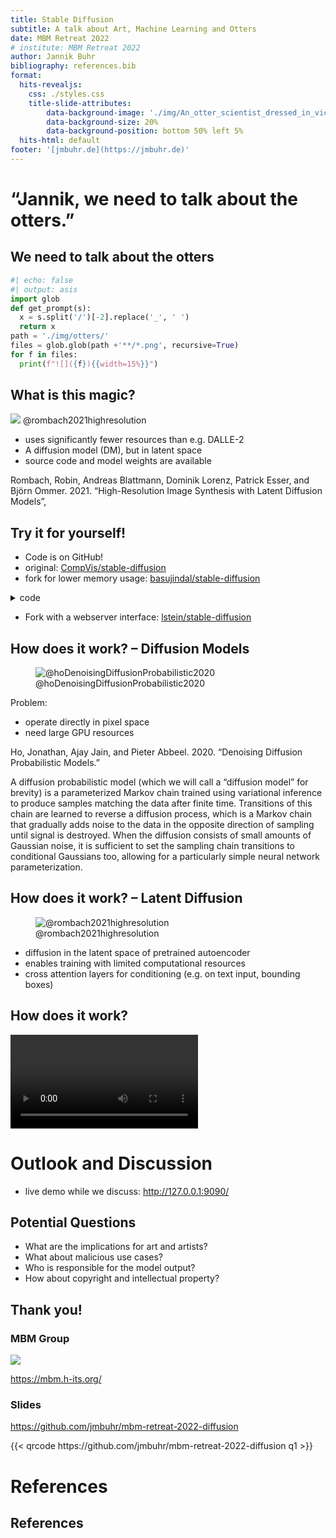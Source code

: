 ```yaml
---
title: Stable Diffusion
subtitle: A talk about Art, Machine Learning and Otters
date: MBM Retreat 2022
# institute: MBM Retreat 2022
author: Jannik Buhr
bibliography: references.bib  
format:
  hits-revealjs:
    css: ./styles.css
    title-slide-attributes:
        data-background-image: './img/An_otter_scientist_dressed_in_victorian_style_clothing_drinking_a_cup_of_coffee._The_otter_scientist_is_wearing_a_top_hat./seed_298317_00007.png'
        data-background-size: 20%
        data-background-position: bottom 50% left 5%
  hits-html: default
footer: '[jmbuhr.de](https://jmbuhr.de)'
---
```


# "Jannik, we need to talk about the otters." {.ottertalk}

## We need to talk about the otters {.scrollable .otters}

```python
#| echo: false
#| output: asis
import glob
def get_prompt(s):
  x = s.split('/')[-2].replace('_', ' ')
  return x
path = './img/otters/'
files = glob.glob(path +'**/*.png', recursive=True)
for f in files:
  print(f"![]({f}){{width=15%}}")
```

## What is this magic?

::: {layout='[-1,6,-1]'}
![](img/2022-09-13-11-51-05.png)
@rombach2021highresolution
:::

- uses significantly fewer resources than e.g. DALLE-2
- A diffusion model (DM), but in latent space
- source code and model weights are available


:::footer
Rombach, Robin, Andreas Blattmann, Dominik Lorenz, Patrick Esser, and Björn Ommer. 2021.
"High-Resolution Image Synthesis with Latent Diffusion Models",
:::

## Try it for yourself!

- Code is on GitHub!
- original: [CompVis/stable-diffusion](https://github.com/CompVis/stable-diffusion)
- fork for lower memory usage: [basujindal/stable-diffusion](https://github.com/basujindal/stable-diffusion)

<details>
<summary>code</summary>

```bash
git clone git@github.com:basujindal/stable-diffusion.git
cd stable-diffusion
conda env create -f environment.yaml
conda activate ldm
mkdir -p models/ldm/stable-diffusion-v1/
```

Download the trained model weights: <https://huggingface.co/CompVis/stable-diffusion-v-1-4-original>

```bash
ln -s <path/to/model.ckpt> models/ldm/stable-diffusion-v1/model.ckpt 
```

And go!

```bash
python optimizedSD/optimized_txt2img.py\
  --prompt 'The otter scientist makes a greate discovery in his steampunk chemistry laboratory'\
  --turbo --H 512 --W 512 --n_iter 2 --n_samples 5 --ddim_steps 150
```

</details>

- Fork with a webserver interface:
[lstein/stable-diffusion](https://github.com/lstein/stable-diffusion)

## How does it work? -- Diffusion Models

![@hoDenoisingDiffusionProbabilistic2020](img/2022-09-13-15-07-02.png)

Problem:

- operate directly in pixel space
- need large GPU resources

:::footer
Ho, Jonathan, Ajay Jain, and Pieter Abbeel. 2020. "Denoising Diffusion Probabilistic Models."
:::

:::notes
A diffusion probabilistic model (which we will call a “diffusion model” for brevity) is a parameterized Markov chain trained using variational inference to produce samples matching the data after finite time. Transitions of this chain are learned to reverse a diffusion process, which is a Markov chain that gradually adds noise to the data in the opposite direction of sampling until signal is destroyed. When the diffusion consists of small amounts of Gaussian noise, it is sufficient to set the sampling chain transitions to conditional Gaussians too, allowing for a particularly simple neural network parameterization.
:::

## How does it work? -- Latent Diffusion

![@rombach2021highresolution](img/2022-09-08-10-56-21.png)

- diffusion in the latent space of pretrained autoencoder
- enables training with limited computational resources
- cross attention layers for conditioning (e.g. on text input, bounding boxes)

## How does it work?

![](./img/live-diffusion.webm)

# Outlook and Discussion

- live demo while we discuss: <http://127.0.0.1:9090/>

## Potential Questions

- What are the implications for art and artists?
- What about malicious use cases?
- Who is responsible for the model output?
- How about copyright and intellectual property?

## Thank you! {#thank-you}

:::: {layout='[2,1.2]' .wider}
:::l
### MBM Group
![](./img/mbm-group.JPG){#mbm-group}

[<https://mbm.h-its.org/>]{.smaller}
:::

:::{#r}
### Slides
[<https://github.com/jmbuhr/mbm-retreat-2022-diffusion>]{.smaller}

{{< qrcode https://github.com/jmbuhr/mbm-retreat-2022-diffusion q1 >}}
:::
::::

# References

## References

:::{#refs}
:::

